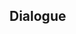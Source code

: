 {{Genius Invokation TCG Stage
|type         = Serious Showdown
|character    = Klee
|group        = Invitation Board
|requirement  = 7
|introduction = "I'm good at this!"<br />{{Color|bp|Special Rule: "Klee" starts with the Talent Card "Pounding Surprise" equipped.}}
|objective_1  = Achieve victory
|reward_1     = Lucky Coin*1000
|lineup       = Klee;Jean;Razor
|action       = Pounding Surprise;Witch's Scorching Hat;Sacrificial Fragments;White Iron Greatsword;Traveler's Handy Sword;Wagner;Starsigns;Calx's Arts;Changing Shifts;Parametric Transformer;Ellin;Jueyun Guoba;Northern Smoked Chicken;Minty Meat Rolls;Adventurer's Bandana;Pounding Surprise;Witch's Scorching Hat;Sacrificial Fragments;White Iron Greatsword;Traveler's Handy Sword;Wagner;Starsigns;Calx's Arts;Changing Shifts;Parametric Transformer;Ellin;Jueyun Guoba;Northern Smoked Chicken;Minty Meat Rolls;Adventurer's Bandana
}}

==Dialogue==
{{Transclude|Genius Invokation TCG/Stage/Klee|Serious Showdown}}